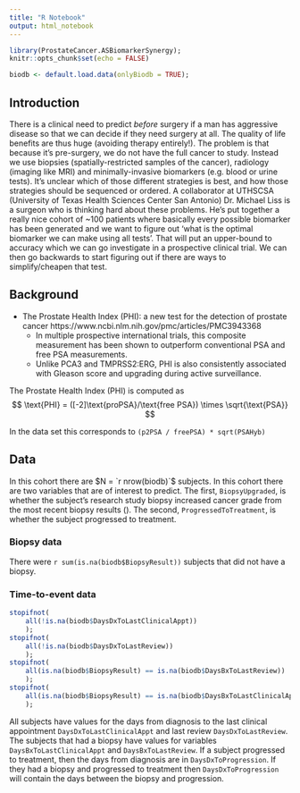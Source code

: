 ```yaml
---
title: "R Notebook"
output: html_notebook
---
```


```r
library(ProstateCancer.ASBiomarkerSynergy);
knitr::opts_chunk$set(echo = FALSE)

biodb <- default.load.data(onlyBiodb = TRUE);
```

## Introduction

There is a clinical need to predict *before* surgery if a man has aggressive disease so that we can decide if they need surgery at all.  The quality of life benefits are thus huge (avoiding therapy entirely!).  The problem is that because it’s pre-surgery, we do not have the full cancer to study.  Instead we use biopsies (spatially-restricted samples of the cancer), radiology (imaging like MRI) and minimally-invasive biomarkers (e.g. blood or urine tests).  It's unclear which of those different strategies is best, and how those strategies should be sequenced or ordered.  A collaborator at UTHSCSA (University of Texas Health Sciences Center San Antonio) Dr. Michael Liss is a surgeon who is thinking hard about these problems.  He's put together a really nice cohort of ~100 patients where basically every possible biomarker has been generated and we want to figure out 'what is the optimal biomarker we can make using all tests'.  That will put an upper-bound to accuracy which we can go investigate in a prospective clinical trial.  We can then go backwards to start figuring out if there are ways to simplify/cheapen that test.

## Background

  - The Prostate Health Index (PHI): a new test for the detection of prostate cancer https://www.ncbi.nlm.nih.gov/pmc/articles/PMC3943368
    - In multiple prospective international trials, this composite measurement has been shown to outperform conventional PSA and free PSA measurements.
    - Unlike PCA3 and TMPRSS2:ERG, PHI is also consistently associated with Gleason score and upgrading during active surveillance.

The Prostate Health Index (PHI) is computed as
$$
\text{PHI} = ([-2]\text{proPSA}/\text{free PSA}) \times \sqrt{\text{PSA}}
$$

In the data set this corresponds to `(p2PSA / freePSA) * sqrt(PSAHyb)`
    
## Data
In this cohort there are $N = `r nrow(biodb)`$ subjects.
In this cohort there are two variables that are of interest to predict.
The first, `BiopsyUpgraded`, is whether the subject's research study biopsy increased cancer grade from the most recent biopsy results ().
The second, `ProgressedToTreatment`, is whether the subject progressed to treatment.

### Biopsy data
There were `r sum(is.na(biodb$BiopsyResult))` subjects that did not have a biopsy.

### Time-to-event data

```r
stopifnot(
    all(!is.na(biodb$DaysDxToLastClinicalAppt))
    );
stopifnot(
    all(!is.na(biodb$DaysDxToLastReview))
    );
stopifnot(
    all(is.na(biodb$BiopsyResult) == is.na(biodb$DaysBxToLastReview))
    );
stopifnot(
    all(is.na(biodb$BiopsyResult) == is.na(biodb$DaysBxToLastClinicalAppt))
    );
```
All subjects have values for the days from diagnosis to the last clinical appointment `DaysDxToLastClinicalAppt` and last review `DaysDxToLastReview`.
The subjects that had a biopsy have values for variables `DaysBxToLastClinicalAppt` and `DaysBxToLastReview`.
If a subject progressed to treatment, then the days from diagnosis are in `DaysDxToProgression`.
If they had a biopsy and progressed to treatment then `DaysDxToProgression` will contain the days between the biopsy and progression.

